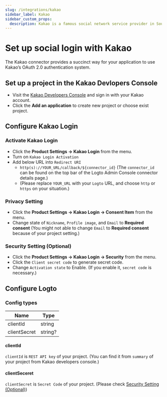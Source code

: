 ```yaml
---
slug: /integrations/kakao
sidebar_label: Kakao
sidebar_custom_props:
  description: Kakao is a famous social network service provider in South Korea.
---
```



# Set up social login with Kakao

The Kakao connector provides a succinct way for your application to use Kakao’s OAuth 2.0 authentication system.

<GuideTip />

## Set up a project in the Kakao Devlopers Console

- Visit the [Kakao Developers Console](https://developers.kakao.com/console/app) and sign in with your Kakao account.
- Click the **Add an application** to create new project or choose exist project.

## Configure Kakao Login

### Activate Kakao Login

- Click the **Product Settings -> Kakao Login** from the menu.
- Turn on `Kakao Login Activation`
- Add below URL into `Redirect URI`
  - `http(s)://YOUR_URL/callback/${connector_id}` (The `connector_id` can be found on the top bar of the Logto Admin Console connector details page.)
  - (Please replace `YOUR_URL` with your `Logto` URL, and choose `http` or `https` on your situation.)

### Privacy Setting

- Click the **Product Settings -> Kakao Login -> Consent Item** from the menu.
- Change state of `Nickname`, `Profile image`, and `Email` to **Required consent** (You might not able to change `Email` to **Required consent** because of your project setting.)

### Security Setting (Optional)

- Click the **Product Settings -> Kakao Login -> Security** from the menu.
- Click the `Client secret code` to generate secret code.
- Change `Activation state` to Enable. (If you enable it, `secret code` is necessary.)

## Configure Logto

### Config types

| Name         | Type    |
| ------------ | ------- |
| clientId     | string  |
| clientSecret | string? |

#### clientId

`clientId` is `REST API key` of your project.
(You can find it from `summary` of your project from Kakao developers console.)

#### clientSeceret

`clientSecret` is `Secret Code` of your project.
(Please check [Security Setting (Optional)](#security-setting-optional))
